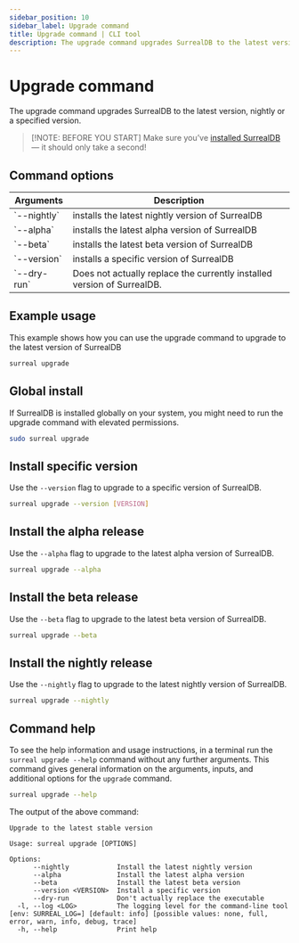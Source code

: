 ```yaml
---
sidebar_position: 10
sidebar_label: Upgrade command
title: Upgrade command | CLI tool
description: The upgrade command upgrades SurrealDB to the latest version, nightly or a specified version.
---
```



# Upgrade command

The upgrade command upgrades SurrealDB to the latest version, nightly or a specified version.


> [!NOTE: BEFORE YOU START]
> Make sure you’ve [installed SurrealDB](/docs/surrealdb/installation) — it should only take a second!

## Command options

<table>
    <thead>
        <tr>
            <th colspan="2">Arguments</th>
            <th>Description</th>
        </tr>
    </thead>  
    <tbody>
        <tr>
            <td colspan="2">
                `--nightly`
               <Label label="optional" />
            </td>
            <td>
            installs the latest nightly version of SurrealDB
            </td>
        </tr>
                <tr>
            <td colspan="2">
                `--alpha`
               <Label label="optional" />
            </td>
            <td>
            installs the latest alpha version of SurrealDB
            </td>
        </tr>
        <tr>
            <td colspan="2">
                `--beta`
               <Label label="optional" />
            </td>
            <td>
            installs the latest beta version of SurrealDB
            </td>
        </tr>
        <tr>
            <td colspan="2">
                `--version`
               <Label label="optional" />
            </td>
            <td>
                installs a specific version of SurrealDB
            </td>
        </tr>
        <tr>
            <td colspan="2">
                `--dry-run`
               <Label label="optional" />
            </td>
            <td>
                Does not actually replace the currently installed version of SurrealDB.
            </td>
        </tr>
    </tbody>
</table>

## Example usage

This example shows how you can use the upgrade command to upgrade to the latest version of SurrealDB

```bash
surreal upgrade
```

## Global install

If SurrealDB is installed globally on your system, you might need to run the upgrade command with elevated permissions.

```bash
sudo surreal upgrade
```

## Install specific version

Use the `--version` flag to upgrade to a specific version of SurrealDB.

```bash
surreal upgrade --version [VERSION]
```

## Install the alpha release

<Since v="v1.5.3" />

Use the `--alpha` flag to upgrade to the latest alpha version of SurrealDB.

```bash
surreal upgrade --alpha
```


## Install the beta release

<Since v="v1.1.0" />

Use the `--beta` flag to upgrade to the latest beta version of SurrealDB.

```bash
surreal upgrade --beta
```

## Install the nightly release 

Use the `--nightly` flag to upgrade to the latest nightly version of SurrealDB.

```bash
surreal upgrade --nightly
```

## Command help

To see the help information and usage instructions, in a terminal run the `surreal upgrade --help` command without any further arguments. This command gives general information on the arguments, inputs, and additional options for the `upgrade` command.

```bash
surreal upgrade --help
```

The output of the above command:

```
Upgrade to the latest stable version

Usage: surreal upgrade [OPTIONS]

Options:
      --nightly            Install the latest nightly version
      --alpha              Install the latest alpha version
      --beta               Install the latest beta version
      --version <VERSION>  Install a specific version
      --dry-run            Don't actually replace the executable
  -l, --log <LOG>          The logging level for the command-line tool [env: SURREAL_LOG=] [default: info] [possible values: none, full, error, warn, info, debug, trace]
  -h, --help               Print help
```
